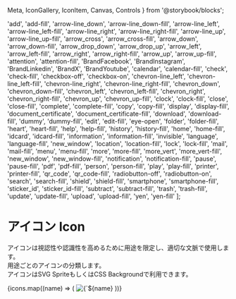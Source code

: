   Meta,
  IconGallery,
  IconItem,
  Canvas,
  Controls
} from '@storybook/blocks';

<Meta of={IconStories} />

  'add',
  'add-fill',
  'arrow-line_down',
  'arrow-line_down-fill',
  'arrow-line_left',
  'arrow-line_left-fill',
  'arrow-line_right',
  'arrow-line_right-fill',
  'arrow-line_up',
  'arrow-line_up-fill',
  'arrow_cross',
  'arrow_cross-fill',
  'arrow_down',
  'arrow_down-fill',
  'arrow_drop_down',
  'arrow_drop_up',
  'arrow_left',
  'arrow_left-fill',
  'arrow_right',
  'arrow_right-fill',
  'arrow_up',
  'arrow_up-fill',
  'attention',
  'attention-fill',
  'BrandFacebook',
  'BrandInstagram',
  'BrandLinkedin',
  'BrandX',
  'BrandYoutube',
  'calendar',
  'calendar-fill',
  'check',
  'check-fill',
  'checkbox-off',
  'checkbox-on',
  'chevron-line_left',
  'chevron-line_left-fill',
  'chevron-line_right',
  'chevron-line_right-fill',
  'chevron_down',
  'chevron_down-fill',
  'chevron_left',
  'chevron_left-fill',
  'chevron_right',
  'chevron_right-fill',
  'chevron_up',
  'chevron_up-fill',
  'clock',
  'clock-fill',
  'close',
  'close-fill',
  'complete',
  'complete-fill',
  'copy',
  'copy-fill',
  'display',
  'display-fill',
  'document_certificate',
  'document_certificate-fill',
  'download',
  'download-fill',
  'dummy',
  'dummy-fill',
  'edit',
  'edit-fill',
  'eye-open',
  'folder',
  'folder-fill',
  'heart',
  'heart-fill',
  'help',
  'help-fill',
  'history',
  'history-fill',
  'home',
  'home-fill',
  'idcard',
  'idcard-fill',
  'information',
  'information-fill',
  'invisible',
  'language',
  'language-fill',
  'new_window',
  'location',
  'location-fill',
  'lock',
  'lock-fill',
  'mail',
  'mail-fill',
  'menu',
  'menu-fill',
  'more',
  'more-fill',
  'more_vert',
  'more_vert-fill',
  'new_window',
  'new_window-fill',
  'notification',
  'notification-fill',
  'pause',
  'pause-fill',
  'pdf',
  'pdf-fill',
  'person',
  'person-fill',
  'play',
  'play-fill',
  'printer',
  'printer-fill',
  'qr_code',
  'qr_code-fill',
  'radiobutton-off',
  'radiobutton-on',
  'search',
  'search-fill',
  'shield',
  'shield-fill',
  'smartphone',
  'smartphone-fill',
  'sticker_id',
  'sticker_id-fill',
  'subtract',
  'subtract-fill',
  'trash',
  'trash-fill',
  'update',
  'update-fill',
  'upload',
  'upload-fill',
  'yen',
  'yen-fill'
];

# アイコン Icon

アイコンは視認性や認識性を高めるために用途を限定し、適切な文脈で使用します。  
用途ごとのアイコンの分類します。  
アイコンはSVG SpriteもしくはCSS Backgroundで利用できます。

<Canvas />
<Controls />

<IconGallery>
  {icons.map((name) => (
    <IconItem name={name} size="large">
      <img src={`/assets/img/icons/${name}.svg`} alt={`${name} Icon`} />
    </IconItem>
  ))}
</IconGallery>
